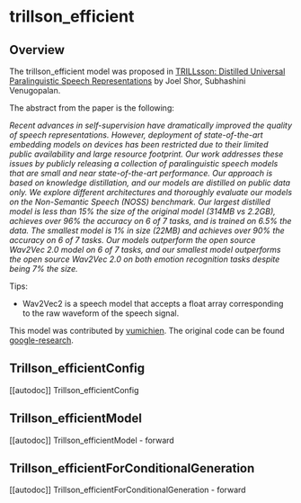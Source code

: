 <!--Copyright 2022 The HuggingFace Team. All rights reserved.

Licensed under the Apache License, Version 2.0 (the "License"); you may not use this file except in compliance with
the License. You may obtain a copy of the License at

http://www.apache.org/licenses/LICENSE-2.0

Unless required by applicable law or agreed to in writing, software distributed under the License is distributed on
an "AS IS" BASIS, WITHOUT WARRANTIES OR CONDITIONS OF ANY KIND, either express or implied. See the License for the
specific language governing permissions and limitations under the License.
-->

# trillson_efficient

## Overview

The trillson_efficient model was proposed in [TRILLsson: Distilled Universal Paralinguistic Speech Representations](https://aps.arxiv.org/abs/2203.00236) by Joel Shor, Subhashini Venugopalan.

The abstract from the paper is the following:

*Recent advances in self-supervision have dramatically improved the quality of speech representations. However,
deployment of state-of-the-art embedding models on devices has been restricted due to their limited public availability
and large resource footprint. Our work addresses these issues by publicly releasing a collection of paralinguistic
speech models that are small and near state-of-the-art performance. Our approach is based on knowledge distillation,
and our models are distilled on public data only. We explore different architectures and thoroughly evaluate our models
on the Non-Semantic Speech (NOSS) benchmark. Our largest distilled model is less than 15% the size of the original
model (314MB vs 2.2GB), achieves over 96% the accuracy on 6 of 7 tasks, and is trained on 6.5% the data.
The smallest model is 1% in size (22MB) and achieves over 90% the accuracy on 6 of 7 tasks. Our models outperform
the open source Wav2Vec 2.0 model on 6 of 7 tasks, and our smallest model outperforms the open source Wav2Vec 2.0 on
both emotion recognition tasks despite being 7% the size.*

Tips:

- Wav2Vec2 is a speech model that accepts a float array corresponding to the raw waveform of the speech signal.

This model was contributed by [vumichien](https://huggingface.co/vumichien).
The original code can be found [google-research](https://github.com/google-research/google-research/tree/master/non_semantic_speech_benchmark/trillsson).


## Trillson_efficientConfig

[[autodoc]] Trillson_efficientConfig

## Trillson_efficientModel

[[autodoc]] Trillson_efficientModel
    - forward

## Trillson_efficientForConditionalGeneration

[[autodoc]] Trillson_efficientForConditionalGeneration
    - forward
